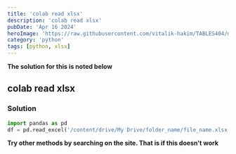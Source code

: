 ```yaml
---
title: 'colab read xlsx'
description: 'colab read xlsx'
pubDate: 'Apr 16 2024'
heroImage: 'https://raw.githubusercontent.com/vitalik-hakim/TABLES404/main/error_b/python.jpg'
category: 'python'
tags: [python, xlsx]
---
```


**The solution for this is noted below**

## colab read xlsx

### Solution

```python
import pandas as pd
df = pd.read_excel('/content/drive/My Drive/folder_name/file_name.xlsx')
```

**Try other methods by searching on the site. That is if this doesn't work**
